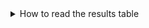 <details>
  <summary>How to read the results table</summary>
<ul>
  <li>
    <strong>Choose the desired limit using the tab selector above the table.</strong> <br/>
    Different use cases require different levels of QPS
    and returned objects per query. <br/>
    For example, at 100 QPS and <code>limit 100</code> 10,000 objects will be returned in total. 
    At 1,000 QPS and <code>limit 10</code>, you
    will also receive 10,000 objects in total as each request contains fewer
    objects, but you can send more requests in the same timespan. <br/>
    Pick the value that matches your desired limit in production most closely.

    :::warning TODO
    Add explanation of Limit 1, 10, 100
    :::
  </li>
  <li>
    <strong>Pick the desired configuration</strong> <br/>
    The first three columns represent the different input parameters to configure the HNSW index. These inputs lead to the results shown in columns four through six.
  </li>
  <li>
    <strong>Recall/Throughput Trade-Off at a glance</strong> <br/>
    The highlighted columns (Recall, QPS) reflect the Recall/QPS trade-off.
    Generally, as the Recall improves, the throughput drops. Pick the row
    that represents a combination that satisfies your requirements. Since
    the benchmark is multi-threaded and running on a 30-core machine, the
    QPS/vCore columns shows the throughput per single CPU core. You can use
    this column to extrapolate what the throughput would be like on a
    machine of different size. See also this section below
    <a href="#what-happens-if-i-run-with-fewer-or-more-cpu-cores-than-on-the-example-test-machine">outlining what changes to expect when running on different hardware.</a>
  </li>
  <li>
    <strong>Latencies</strong> <br/>
    Besides the overall throughput, columns seven and eight show the
    latencies for individual requests. The Mean Latency columns shows the
    mean over all 10,000 test queries. The p99 Latency shows the maximum
    latency for the 99th-percentile of requests. In other words, 9,900 out
    of 10,000 queries will have a latency equal to or lower than the
    specified number. The <a href="#what-is-a-p99-latency">difference
      between mean and p99</a> helps you get an impression how stable the
    request times are in a highly concurrent setup.
  </li>
  <li>
    <strong>Import times</strong> <br/>
    Changing the configuration parameters can also have an effect on the
    time it takes to import the dataset. This is shown in the last column.
  </li>
</ul>

</details>